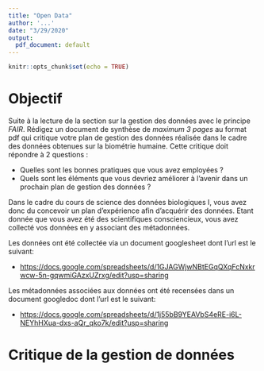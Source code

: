 ```yaml
---
title: "Open Data"
author: '...'
date: "3/29/2020"
output:
  pdf_document: default
---
```


```r
knitr::opts_chunk$set(echo = TRUE)
```

# Objectif

Suite à la lecture de la section sur la gestion des données avec le principe *FAIR*. Rédigez un document de synthèse de *maximum 3 pages* au format pdf qui critique votre plan de gestion des données réalisée dans le cadre des données obtenues sur la biométrie humaine. Cette critique doit répondre à 2 questions :

- Quelles sont les bonnes pratiques que vous avez employées ? 
- Quels sont les éléments que vous devriez améliorer à l'avenir dans un prochain plan de gestion des données ? 

Dans le cadre du cours de science des données biologiques I, vous avez donc du concevoir un plan d’expérience afin d’acquérir des données. Etant donnée que vous avez été des scientifiques consciencieux, vous avez collecté vos données en y associant des métadonnées.

Les données ont été collectée via un document googlesheet dont l’url est le suivant:

- <https://docs.google.com/spreadsheets/d/1GJAGWjwNBtEGqQXqFcNxkrwcw-5n-gqwmiGAzxUZrxg/edit?usp=sharing>

Les métadonnées associées aux données ont été recensées dans un document googledoc dont l’url est le suivant:

- <https://docs.google.com/spreadsheets/d/1j55bB9YEAVbS4eRE-i6L-NEYhHXua-dxs-aQr_qko7k/edit?usp=sharing>

# Critique de la gestion de données
